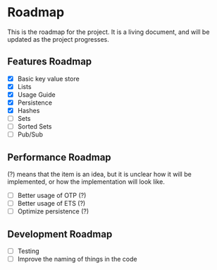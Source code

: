 # Roadmap

This is the roadmap for the project. It is a living document, and will be updated as the project progresses.

## Features Roadmap

- [x] Basic key value store
- [x] Lists
- [x] Usage Guide
- [x] Persistence
- [x] Hashes
- [ ] Sets
- [ ] Sorted Sets
- [ ] Pub/Sub

## Performance Roadmap

(?) means that the item is an idea, but it is unclear how it will be implemented, or how the implementation will look like.

- [ ] Better usage of OTP (?)
- [ ] Better usage of ETS (?)
- [ ] Optimize persistence (?)

## Development Roadmap

- [ ] Testing
- [ ] Improve the naming of things in the code
